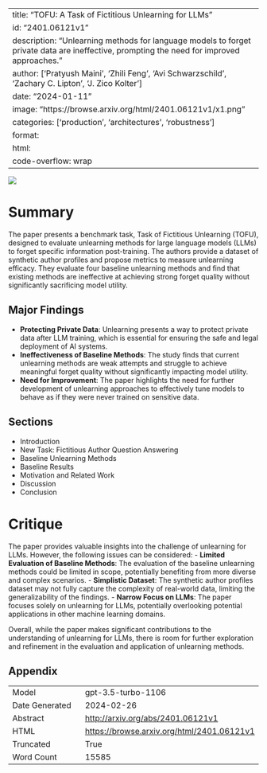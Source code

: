 
---
title: "TOFU: A Task of Fictitious Unlearning for LLMs"
id: "2401.06121v1"
description: "Unlearning methods for language models to forget private data are ineffective, prompting the need for improved approaches."
author: ['Pratyush Maini', 'Zhili Feng', 'Avi Schwarzschild', 'Zachary C. Lipton', 'J. Zico Kolter']
date: "2024-01-11"
image: "https://browse.arxiv.org/html/2401.06121v1/x1.png"
categories: ['production', 'architectures', 'robustness']
format:
  html:
    code-overflow: wrap
---

![](https://browse.arxiv.org/html/2401.06121v1/x1.png)


# Summary
The paper presents a benchmark task, Task of Fictitious Unlearning (TOFU), designed to evaluate unlearning methods for large language models (LLMs) to forget specific information post-training. The authors provide a dataset of synthetic author profiles and propose metrics to measure unlearning efficacy. They evaluate four baseline unlearning methods and find that existing methods are ineffective at achieving strong forget quality without significantly sacrificing model utility.

## Major Findings
- **Protecting Private Data**: Unlearning presents a way to protect private data after LLM training, which is essential for ensuring the safe and legal deployment of AI systems.
- **Ineffectiveness of Baseline Methods**: The study finds that current unlearning methods are weak attempts and struggle to achieve meaningful forget quality without significantly impacting model utility.
- **Need for Improvement**: The paper highlights the need for further development of unlearning approaches to effectively tune models to behave as if they were never trained on sensitive data.

## Sections
- Introduction
- New Task: Fictitious Author Question Answering
- Baseline Unlearning Methods
- Baseline Results
- Motivation and Related Work
- Discussion
- Conclusion

# Critique
The paper provides valuable insights into the challenge of unlearning for LLMs. However, the following issues can be considered:
- **Limited Evaluation of Baseline Methods**: The evaluation of the baseline unlearning methods could be limited in scope, potentially benefiting from more diverse and complex scenarios.
- **Simplistic Dataset**: The synthetic author profiles dataset may not fully capture the complexity of real-world data, limiting the generalizability of the findings.
- **Narrow Focus on LLMs**: The paper focuses solely on unlearning for LLMs, potentially overlooking potential applications in other machine learning domains. 

Overall, while the paper makes significant contributions to the understanding of unlearning for LLMs, there is room for further exploration and refinement in the evaluation and application of unlearning methods.

## Appendix

|          |          |
|----------|----------|
| Model     | gpt-3.5-turbo-1106       |
| Date Generated     | 2024-02-26       |
| Abstract | [http://arxiv.org/abs/2401.06121v1](http://arxiv.org/abs/2401.06121v1)        |
| HTML     | [https://browse.arxiv.org/html/2401.06121v1](https://browse.arxiv.org/html/2401.06121v1)       |
| Truncated       | True       |
| Word Count       | 15585       |